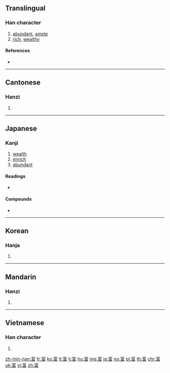 {{also|冨}}
==Translingual==

===Han character===
{{Han char|rn=40|rad=宀|as=09|sn=12|four=30606|canj=JMRW|ids=⿱宀畐}}

# [[abundant]], [[ample]]
# [[rich]], [[wealthy]]

====References====
* {{Han ref|kx=0288.270|dkj=07230|dj=0571.220|hdz=20942.040|uh=5BCC|ud=23500|bh=B449|bd=46153}}

----

==Cantonese==

===Hanzi===
{{yue-hanzi|jyut=[[fu3]]|y=fu3}}

# {{defn|lang=yue|sort=宀09}}

----

==Japanese==

===Kanji===
{{ja-kanji|grade=5|rs=宀09}}

# [[wealth]]
# [[enrich]]
# [[abundant]]

====Readings====
* {{ja-readings|on=[[ふ]] (fu), [[ふう]] (fū)|kun=[[とむ]] (tomu), [[とみ]] (tomi)}}

====Compounds====
* {{m|ja|豊富|tr=[[ほうふ]], [[hōfu]]}}

----

==Korean==

===Hanja===
{{ko-hanja|hangeul=부|rv=bu|mr=pu}}

# {{defn|lang=ko|sort=宀09}}

----

==Mandarin==

===Hanzi===
{{cmn-hanzi|pin=[[fù]] ([[fu4]])|wg=fu<sup>4</sup>}}

# {{defn|lang=cmn|sort=宀09}}

----

==Vietnamese==

===Han character===
{{vi-hantu|[[phú]]|rs=宀09}}

# {{defn|lang=vi|sort=宀09}}

[[zh-min-nan:富]]
[[fr:富]]
[[ko:富]]
[[lt:富]]
[[li:富]]
[[hu:富]]
[[mg:富]]
[[ja:富]]
[[no:富]]
[[pl:富]]
[[th:富]]
[[chr:富]]
[[uk:富]]
[[vi:富]]
[[zh:富]]